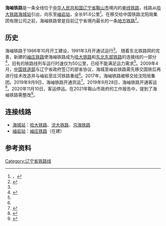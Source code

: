 {{Infobox rail system-route
|rail_name=海岫铁路
|other_name=
|system_length=91.6 km
|length_in_operation=
|total_length=
|tracklength=
|name_bgcolor=
|min_width=
|box_width=
|style=
|banner_color=blue
|sec_banner_color=
|third_banner_color=
|logo_filename=
|logo_width=
|logo_bgcolor=
|logo_alt=
|logo_note=
|image=
|imagesize=
|caption=
|code_name=
|locale={{CHN}}[[辽宁省|辽宁省]][[鞍山市|鞍山市]]
|service_type=[[货物列车|货运铁路]]
|status=营运中
|network=
|stations=
|start=[[海城站|海城站]]、[[岫岩站|岫岩站]]
|lines=
|main_route=
|secondary_route=
|branch_route=
|standard=地方Ⅲ级铁路
|character=
|other_systems=
|main_stations=
|constructor=
|track=1（[[单线铁路|单线铁路]]）
|average_station_distance=
|max_speed=
|orbital_plane=
|track_gauge={{standard gauge}}（[[标准轨|标准轨]]）
|distance_between_mainlines=
|min_radius=300米
|max_grade=15‰
|elevation=
|control=
|block_signal=
|engine=内燃
|electrified=
|rollingstock=
|fleet_size=
|begin_operation=1991年3月
|end_operation=
|operation_note=
|open_operation=
|time_first=
|time_last=
|ridership=
|owner=
|operator=
|franchise=
|hq=
|key_person=
|website=
|route_map={{bs-map|inline=1|map=
CONTg~~ ~~ ~~{{RoutemapRoute|Licon=u|[[沟海铁路|沟海铁路]]往[[沟帮子站|沟帮子站]]方向}}
\ABZg+l\CONTfq~~ ~~ ~~{{RoutemapRoute|Licon=r|[[哈大铁路|哈大铁路]]往[[哈尔滨站|哈尔滨站]]方向}}
HST~~ ~~[[海城站|海城站]]
CONTgq\ABZgr\~~ ~~ ~~{{RoutemapRoute|Licon=l|[[哈大铁路|哈大铁路]]往[[大连站|大连站]]方向}}
BST~~ ~~[[三里站|三里站]]
BST~~ ~~[[东陵村站|东陵村站]]
BST~~ ~~[[范马峪站|范马峪站]]
BST~~ ~~[[析木站|析木站]]
BST~~ ~~[[达道峪站|达道峪站]]
BST~~ ~~[[孤山镇站|孤山镇站]]
BST~~ ~~[[小偏岭站|小偏岭站]]
BST~~ ~~[[王家堡站|王家堡站]]
BST~~ ~~[[四道河站|四道河站]]
KBSTxe~~ ~~[[岫岩站|岫岩站]]
exCONTf~~ ~~ ~~{{RoutemapRoute|Licon=d|[[岫庄铁路|岫庄铁路]]往[[庄河站|庄河站]]方向}}
}}
}}
'''海岫铁路'''是一条全线位于[[中华人民共和国|中华人民共和国]][[辽宁省|辽宁省]][[鞍山市|鞍山市]]境内的[[单线铁路|单线铁路]]，线路从[[哈大铁路|哈大铁路]][[海城站|海城站]]引出，向东至[[岫岩站|岫岩站]]，全长91.6公里<ref name="aslibrary2596">，{{cite web|url=http://www.aslibrary.com:8080/was40/detail?record=2596&channelid=22226|title=鞍山市海岫铁路提级改造有望明年开工}}{{dead link|date=2018年3月 |bot=InternetArchiveBot |fix-attempted=yes }}</ref>。在移交给中国铁路沈阳局集团有限公司之前，海岫铁路曾是目前辽宁省境内最长的一条[[中華人民共和國鐵路運輸#地方铁路|地方铁路]]<ref>{{cite web|url=http://www.astj.gov.cn/tjxx/tjxx409.htm|title=交通运输业谱写历史新篇章|publisher=鞍山市统计信息网}}{{dead link|date=2018年3月 |bot=InternetArchiveBot |fix-attempted=yes }}</ref>。

==历史==
海岫铁路于1986年10月开工建设，1991年3月开通试运行<ref name="aslibrary2596" />。
随着东北铁路网的完善，新建的[[岫庄铁路|岫庄铁路]]使海岫铁路成为[[哈大铁路|哈大铁路]]和[[东北东部铁路|东北东部铁路]]的连接线的一部分<ref>{{cite web|url=http://xydy.xiuyan.com.cn/zjxy/show.asp?newtitle=%BB%F9%B4%A1%C9%E8%CA%A9|title=走进岫岩-基础设施|publisher=中国玉都岫岩网|accessdate=2014-04-23|archive-date=2011-12-15|archive-url=https://web.archive.org/web/20111215064402/http://xydy.xiuyan.com.cn/zjxy/show.asp?newtitle=%BB%F9%B4%A1%C9%E8%CA%A9|dead-url=yes}}</ref>，旧有的铁路线列车运行时速仅为50公里，已经不能满足运力需求<ref name="aslibrary2596" />。2009年4月，[[中国铁道部|中国铁道部]]与辽宁省政府签订的部省协议，海城至岫岩铁路需先移交国铁后再进行技术改造并与岫岩至庄河铁路重组<ref name="aslibrary2596" />。2017年，海岫铁路被移交给沈阳局集团。2019年9月9日，海岫铁路开通货运<ref>{{Cite web|title=重磅！鞍山岫岩通火车了：海岫铁路货运线已开通运营，客运列车|url=https://new.qq.com/omn/20190926/20190926A07SLB00.html|accessdate=2021-01-25|work=new.qq.com}}</ref>。2019年9月28日，海岫铁路开通客运<ref>{{Cite web|title=“盼了多少年，终于把火车盼来啦!”岫岩彻底告别没有铁路客运的历史|url=http://k.sina.cn/article_2406449937_8f6f831102000iz6g.html?from=news&subch=onews|accessdate=2021-01-25|date=2019-09-29|last=鞍山千华网|work=k.sina.cn}}</ref>。2020年11月10日，客运停运。在2021年鞍山市政府的工作报告中，提到了海岫铁路需整改<ref>{{Cite web|title=普速铁路安全隐患专项整治工作简报-部门动态-鞍山市人民政府|url=http://www.anshan.gov.cn/html/ASSZF/202101/0161153554293193.html|accessdate=2021-01-25|work=www.anshan.gov.cn}}</ref>。

==连接线路==
*[[海城站|海城站]]：[[哈大铁路|哈大铁路]]、[[沈大铁路|沈大铁路]]、[[沟海铁路|沟海铁路]]
*[[岫岩站|岫岩站]]：[[岫庄铁路|岫庄铁路]]（在建）

==参考资料==
{{reflist}}

{{海岫铁路|nocat}}
{{中国铁路}}

[[Category:辽宁省铁路线|Category:辽宁省铁路线]]